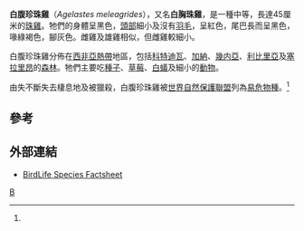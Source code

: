 {{Speciesbox 
| taxon = Agelastes meleagrides 
| status = VU
| status_system=iucn3.1
| status_ref = <ref name=IUCN>{{IUCN|version=2016.3|assessors= BirdLife International|year=2016|id=22679545|title=Agelastes meleagrides|downloaded=2018-08-08}}</ref>
| image = Agelastes_meleagrides.jpg
| authority = [[夏爾·呂西安·波拿巴|Bonaparte]]，1850
}}

'''白腹珍珠雞'''（''Agelastes meleagrides''），又名'''白胸珠雞'''，是一種中等，長達45厘米的[[珠雞|珠雞]]。牠們的身體呈黑色，[[頭部|頭部]]細小及沒有[[羽毛|羽毛]]，呈紅色，尾巴長而呈黑色，喙綠褐色，腳灰色。雌雞及雄雞相似，但雌雞較細小。

白腹珍珠雞分佈在[[西非|西非]][[亞熱帶|亞熱帶]]地區，包括[[科特迪瓦|科特迪瓦]]、[[加納|加納]]、[[幾内亞|幾内亞]]、[[利比里亞|利比里亞]]及[[塞拉里昂|塞拉里昂]]的[[森林|森林]]。牠們主要吃[[種子|種子]]、[[草莓|草莓]]、[[白蟻|白蟻]]及細小的[[動物|動物]]。

由失不斷失去棲息地及被獵殺，白腹珍珠雞被[[世界自然保護聯盟|世界自然保護聯盟]]列為[[易危物種|易危物種]]。<ref name=IUCN/>

==參考==
{{reflist}}

==外部連結==
* [http://www.birdlife.org/datazone/species/index.html?action=SpcHTMDetails.asp&sid=306&m=0 BirdLife Species Factsheet] {{Wayback|url=http://www.birdlife.org/datazone/species/index.html?action=SpcHTMDetails.asp&sid=306&m=0 |date=20090102225337 }}
{{Taxonbar|from=Q717074}}

[[Category:黑珠雞属|B]]